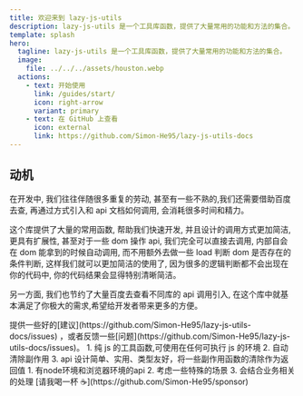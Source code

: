```yaml
---
title: 欢迎来到 lazy-js-utils
description: lazy-js-utils 是一个工具库函数，提供了大量常用的功能和方法的集合。
template: splash
hero:
  tagline: lazy-js-utils 是一个工具库函数，提供了大量常用的功能和方法的集合。
  image:
    file: ../../../assets/houston.webp
  actions:
    - text: 开始使用
      link: /guides/start/
      icon: right-arrow
      variant: primary
    - text: 在 GitHub 上查看
      icon: external
      link: https://github.com/Simon-He95/lazy-js-utils-docs
---
```



## 动机

在开发中, 我们往往伴随很多重复的劳动, 甚至有一些不熟的,我们还需要借助百度去查, 再通过方式引入和 api 文档如何调用, 会消耗很多时间和精力。

这个库提供了大量的常用函数, 帮助我们快速开发, 并且设计的调用方式更加简洁, 更具有扩展性, 甚至对于一些 dom 操作 api, 我们完全可以直接去调用, 内部自会在 dom 能拿到的时候自动调用, 而不用额外去做一些 load 判断 dom 是否存在的条件判断, 这样我们就可以更加简洁的使用了, 因为很多的逻辑判断都不会出现在你的代码中, 你的代码结果会显得特别清晰简洁。

另一方面, 我们也节约了大量百度去查看不同库的 api 调用引入, 在这个库中就基本满足了你极大的需求,希望给开发者带来更多的方便。



<CardGrid stagger>
	<Card title="反馈" icon="information">
		提供一些好的[建议](https://github.com/Simon-He95/lazy-js-utils-docs/issues) ，或者反馈一些[问题](https://github.com/Simon-He95/lazy-js-utils-docs/issues)。
	</Card>
	<Card title="亮点" icon="seti:smarty">
		1. 纯 js 的工具函数,可使用在任何可执行 js 的环境 
    2. 自动清除副作用 
    3. api 设计简单、实用、类型友好，将一些副作用函数的清除作为返回值
	</Card>
	<Card title="覆盖场景多" icon="rocket">
		1. 有node环境和浏览器环境的api 
    2. 考虑一些特殊的场景 
    3. 会结合业务相关的处理
	</Card>
  <Card title="赞助" icon="seti:gulp">
		[请我喝一杯 ☕️](https://github.com/Simon-He95/sponsor)
	</Card>
</CardGrid>
